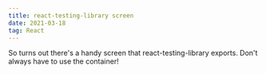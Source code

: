 ```yaml
---
title: react-testing-library screen
date: 2021-03-18
tag: React
---
```



So turns out there's a handy <TextLink href="https://testing-library.com/docs/queries/about/#screen">screen</TextLink> that react-testing-library exports. Don't always have to use the container!
